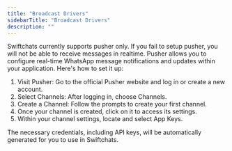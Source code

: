 ```yaml
---
title: "Broadcast Drivers"
sidebarTitle: "Broadcast Drivers"
description: ""
---
```


<Warning>
    Swiftchats currently supports pusher only. If you fail to setup pusher, you will not be able to receive messages in realtime.
</Warning>
Pusher allows you to configure real-time WhatsApp message notifications and updates within your application. Here's how to set it up:

1. Visit Pusher: Go to the official Pusher website and log in or create a new account.
2. Select Channels: After logging in, choose Channels.
3. Create a Channel: Follow the prompts to create your first channel.
4. Once your channel is created, click on it to access its settings.
5. Within your channel settings, locate and select App Keys.

The necessary credentials, including API keys, will be automatically generated for you to use in Swiftchats.
